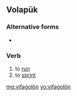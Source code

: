 ==Volapük==

===Alternative forms===
* {{l|vo|vifagoloyn}}

===Verb===
{{infl|vo|verb}}

# to [[run]]
# to [[sprint]]

[[mg:vifagolön]]
[[vo:vifagolön]]